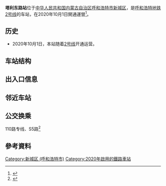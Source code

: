 {{NoteTA |G1=Transport |G2=Railway}}
{{Missing information|1=車站結構、出入口信息、鄰近車站|time=2020-11-27T11:45:00+00:00}}
{{Pathnav|呼和浩特地铁|呼和浩特地铁2号线|frame=1}}
{{Infobox station
| name = 塔利东路站
| mlanguage = {{MongolUnicode|ᠲᠠᠪᠤᠨ ᠲᠣᠯᠣᠭᠠᠢ ᠵᠡᠭᠦᠨ ᠵᠠᠮ|style=text-align:left; height:60px|child=yes}}
| eng_name = Talidonglu
| former = 
| symbol_location = 
| symbol = 
| type = 
| image = File:Talidonglu Station.jpg
| alt = 
| caption = 
| address = [[中华人民共和国|中华人民共和国]][[内蒙古自治区|内蒙古自治区]][[呼和浩特市|呼和浩特市]][[新城区_(呼和浩特市)|新城区]]
| coordinates = 
| owned = 
| operator = 
| line = 
| distance = 
| platform = 
| PlatformType = 地下
| tracks = 
| train_operators = 
| connections = 
| structure = 
| Interchange = 
| disabled = 
| exits = 
| code = 
| zone = 
| website = 
| opened = {{Start date|2020|10|01|df=y}}
| closed = <!-- {{End date|YYYY|MM|DD|df=y}} -->
| passengers = 
| pass_year = 
| pass_rank = 
| services = 
| other_services = 
| first = '''呼和浩特地铁2号线'''<br />往[[阿尔山路站|阿尔山路站]]方向：06:00<br />往[[塔利东路站|塔利东路站]]方向：06:49|
| last = '''呼和浩特地铁2号线'''<br />往[[阿尔山路站|阿尔山路站]]方向：22:04<br />往[[塔利东路站|塔利东路站]]方向：22:57|
| Linename1 = [[呼和浩特地铁2号线|呼和浩特地铁2号线]]
| start1 = [[塔利东路站|塔利东路]]
| pre1 = 终点站
| next1 = [[新店站_(呼和浩特市)|新店站]]
| end1 = [[阿尔山路站|阿尔山路]]
}}

'''塔利东路站'''位于[[中华人民共和国|中华人民共和国]][[内蒙古自治区|内蒙古自治区]][[呼和浩特市|呼和浩特市]][[新城区_(呼和浩特市)|新城区]]，是[[呼和浩特地铁|呼和浩特地铁]][[呼和浩特地铁2号线|2号线]]的车站，在2020年10月1日開通運營<ref>{{Cite web|title=呼和浩特地铁2号线开通运营  首府城市轨道交通走进换乘时代_正北方网|url=http://www.northnews.cn/2020/1009/1913680.html|accessdate=2020-11-22|work=www.northnews.cn|archive-date=2020-11-29|archive-url=https://web.archive.org/web/20201129145355/http://www.northnews.cn/2020/1009/1913680.html|dead-url=no}}</ref>。

==历史==
* 2020年10月1日，本站随着[[呼和浩特地铁2号线|2号线]]开通运营。

==车站结构==

==出入口信息==

==邻近车站==

==公交换乘==
110路专线、S5路<ref>{{Cite web|title=呼和浩特地铁|url=http://www.hhhtmetro.com/site/bus_route|accessdate=2020-11-23|work=www.hhhtmetro.com|archive-date=2020-11-30|archive-url=https://web.archive.org/web/20201130072623/http://www.hhhtmetro.com/site/bus_route|dead-url=no}}</ref>

==參考資料==
{{reflist}}

{{呼和浩特地铁2号线}}
{{呼和浩特地铁}}

[[Category:新城区_(呼和浩特市)|Category:新城区 (呼和浩特市)]]
[[Category:2020年啟用的鐵路車站|Category:2020年啟用的鐵路車站]]